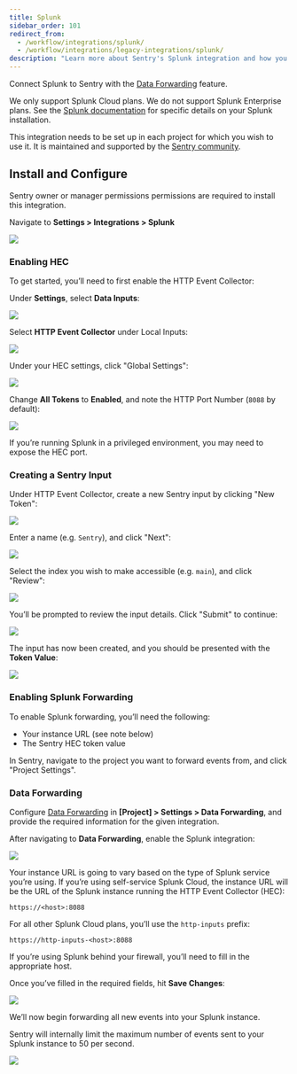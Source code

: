 ```yaml
---
title: Splunk
sidebar_order: 101
redirect_from:
  - /workflow/integrations/splunk/
  - /workflow/integrations/legacy-integrations/splunk/
description: "Learn more about Sentry's Splunk integration and how you can connect Splunk to Sentry with Data Forwarding."
---
```


Connect Splunk to Sentry with the [Data Forwarding](/platform-redirect/?next=/data-management/data-forwarding/) feature.

<Note>

We only support Splunk Cloud plans. We do not support Splunk Enterprise plans. See the [Splunk documentation](https://dev.splunk.com/view/event-collector/SP-CAAAE7F) for specific details on your Splunk installation.

</Note>

This integration needs to be set up in each project for which you wish to use it. It is maintained and supported by the [Sentry community](https://forum.sentry.io/).

## Install and Configure

<Note>

Sentry owner or manager permissions permissions are required to install this integration.

</Note>

Navigate to **Settings > Integrations > Splunk**

![](splunk.png)

### Enabling HEC

To get started, you’ll need to first enable the HTTP Event Collector:

Under **Settings**, select **Data Inputs**:

![](splunk-settings.png)

Select **HTTP Event Collector** under Local Inputs:

![](splunk-data-inputs.png)

Under your HEC settings, click "Global Settings":

![](splunk-hec-inputs.png)

Change **All Tokens** to **Enabled**, and note the HTTP Port Number (`8088` by default):

![](splunk-hec-global-settings.png)

<Note>

If you’re running Splunk in a privileged environment, you may need to expose the HEC port.

</Note>

### Creating a Sentry Input

Under HTTP Event Collector, create a new Sentry input by clicking "New Token":

![](splunk-new-http-input.png)

Enter a name (e.g. `Sentry`), and click "Next":

![](splunk-new-input-name.png)

Select the index you wish to make accessible (e.g. `main`), and click "Review":

![](splunk-new-input-index.png)

You’ll be prompted to review the input details. Click "Submit" to continue:

![](splunk-new-input-review.png)

The input has now been created, and you should be presented with the **Token Value**:

![](splunk-new-input-final.png)

### Enabling Splunk Forwarding

To enable Splunk forwarding, you’ll need the following:

- Your instance URL (see note below)
- The Sentry HEC token value

In Sentry, navigate to the project you want to forward events from, and click "Project Settings".

### Data Forwarding

Configure [Data Forwarding](/platform-redirect/?next=/data-management/data-forwarding/) in **[Project] > Settings > Data Forwarding**, and provide the required information for the given integration.

After navigating to **Data Forwarding**, enable the Splunk integration:

![](splunk-data-forwarding-setting.png)

Your instance URL is going to vary based on the type of Splunk service you’re using. If you’re using self-service Splunk Cloud, the instance URL will be the URL of the Splunk instance running the HTTP Event Collector (HEC):

```
https://<host>:8088
```

For all other Splunk Cloud plans, you’ll use the `http-inputs` prefix:

```
https://http-inputs-<host>:8088
```

If you’re using Splunk behind your firewall, you’ll need to fill in the appropriate host.

Once you’ve filled in the required fields, hit **Save Changes**:

![](splunk-data-forwarding-setting-complete.png)

We’ll now begin forwarding all new events into your Splunk instance.

<Note>

Sentry will internally limit the maximum number of events sent to your Splunk instance to 50 per second.

</Note>

![](splunk-search-sentry.png)
